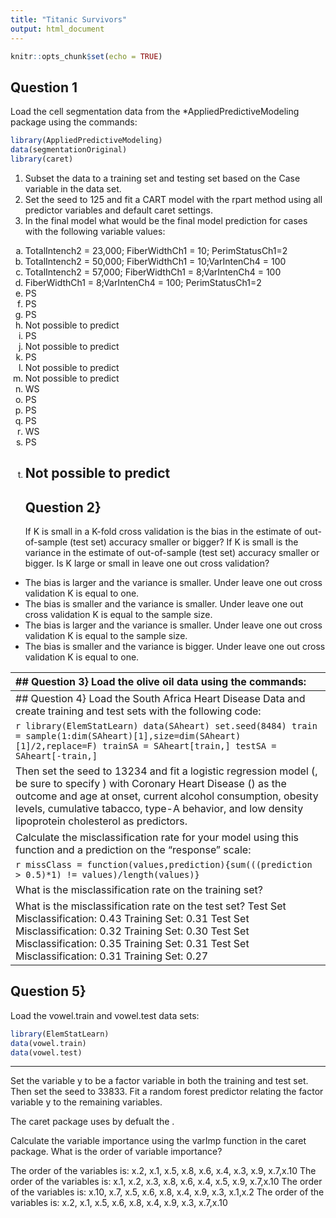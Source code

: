 ```yaml
---
title: "Titanic Survivors"
output: html_document
---
```


```r
knitr::opts_chunk$set(echo = TRUE)
```


## Question 1
Load the cell segmentation data from the *AppliedPredictiveModeling package using the commands:

```r
library(AppliedPredictiveModeling)
data(segmentationOriginal)
library(caret)
```

1. Subset the data to a training set and testing set based on the Case variable in the data set. 
2. Set the seed to 125 and fit a CART model with the rpart method using all predictor variables and default caret settings. 
3. In the final model what would be the final model prediction for cases with the following variable values:
a. TotalIntench2 = 23,000; FiberWidthCh1 = 10; PerimStatusCh1=2 
b. TotalIntench2 = 50,000; FiberWidthCh1 = 10;VarIntenCh4 = 100 
c. TotalIntench2 = 57,000; FiberWidthCh1 = 8;VarIntenCh4 = 100 
d. FiberWidthCh1 = 8;VarIntenCh4 = 100; PerimStatusCh1=2 
a. PS 
b. PS 
c. PS
d. Not possible to predict 
 a. PS 
b. Not possible to predict 
c. PS
d. Not possible to predict 
 a. Not possible to predict 
b. WS 
c. PS
d. PS 
 a. PS 
b. WS 
c. PS
d. Not possible to predict 
----------------------------------------------------------------------------
## Question 2}
If K is small in a K-fold cross validation is the bias in the estimate of out-of-sample (test set) accuracy smaller or bigger? If K is small is the variance in the estimate of out-of-sample (test set) accuracy smaller or bigger. Is K large or small in leave one out cross validation?


* The bias is larger and the variance is smaller. Under leave one out cross validation K is equal to one.
* The bias is smaller and the variance is smaller. Under leave one out cross validation K is equal to the sample size.
* The bias is larger and the variance is smaller. Under leave one out cross validation K is equal to the sample size.
* The bias is smaller and the variance is bigger. Under leave one out cross validation K is equal to one.

----------------------------------------------------------------------------
## Question 3}
Load the olive oil data using the commands:


```r
library(pgmm)
data(olive)
olive = olive[,-1]
```

(NOTE: If you have trouble installing the pgmm package, you can download the olive dataset here: \textit{olive\_data.zip}. After unzipping the archive, you can load the file using the \texttt{load()} function in R.)
These data contain information on 572 different Italian olive oils from multiple regions in Italy. 

Fit a classification tree where Area is the outcome variable. Then predict the value of area for the following data frame using the tree command with all defaults


	```r
newdata = as.data.frame(t(colMeans(olive)))
```
 
What is the resulting prediction? Is the resulting prediction strange? Why or why not?
0.005291005 0 0.994709 0 0 0 0 0 0. 

The result is strange because Area is a numeric variable and we should get the average within each leaf.
2.875. It is strange because Area should be a qualitative variable - but tree is reporting the average value of Area as a numeric variable in the leaf predicted for newdata
0.005291005 0 0.994709 0 0 0 0 0 0. 
There is no reason why the result is strange.
2.875. There is no reason why this result is strange.
----------------------------------------------------------------------------
## Question 4}
Load the South Africa Heart Disease Data and create training and test sets with the following code:

```r
library(ElemStatLearn)
data(SAheart)
set.seed(8484)
train = sample(1:dim(SAheart)[1],size=dim(SAheart)[1]/2,replace=F)
trainSA = SAheart[train,]
testSA = SAheart[-train,]
```
 
Then set the seed to 13234 and fit a logistic regression model (\texttt{method="glm"}, be sure to specify \texttt{family="binomial"}) with Coronary Heart Disease (\texttt{chd}) as the outcome and age at onset, current alcohol consumption, obesity levels, cumulative tabacco, type-A behavior, and low density lipoprotein cholesterol as predictors. 

\noindent Calculate the misclassification rate for your model using this function and a prediction on the "response" scale:

	```r
missClass = function(values,prediction){sum(((prediction > 0.5)*1) != values)/length(values)}
```

What is the misclassification rate on the training set? 

What is the misclassification rate on the test set?
Test Set Misclassification: 0.43 
Training Set: 0.31
Test Set Misclassification: 0.32 
Training Set: 0.30
Test Set Misclassification: 0.35 
Training Set: 0.31
Test Set Misclassification: 0.31 
Training Set: 0.27
----------------------------------------------------------------------------
## Question 5}
Load the vowel.train and vowel.test data sets:

```r
library(ElemStatLearn)
data(vowel.train)
data(vowel.test) 
```

---------------------- 
Set the variable y to be a factor variable in both the training and test set. Then set the seed to 33833. Fit a random forest predictor relating the factor variable y to the remaining variables. 

\textit{Read about variable importance in random forests here: http://www.stat.berkeley.edu/~breiman/RandomForests/cc\_home.htm\#ooberr} 

The caret package uses by defualt the \textbf{Gini importance}. 

Calculate the variable importance using the varImp function in the caret package. What is the order of variable importance?

The order of the variables is:
x.2, x.1, x.5, x.8, x.6, x.4, x.3, x.9, x.7,x.10
 The order of the variables is:
x.1, x.2, x.3, x.8, x.6, x.4, x.5, x.9, x.7,x.10
 The order of the variables is:
x.10, x.7, x.5, x.6, x.8, x.4, x.9, x.3, x.1,x.2
 The order of the variables is:
x.2, x.1, x.5, x.6, x.8, x.4, x.9, x.3, x.7,x.10
